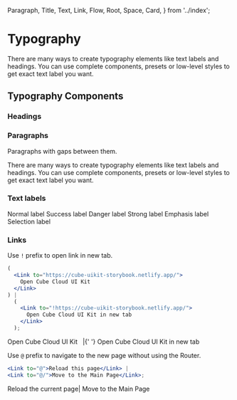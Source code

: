   Paragraph,
  Title,
  Text,
  Link,
  Flow,
  Root,
  Space,
  Card,
} from '../index';

<Meta title="Typography" />

# Typography

There are many ways to create typography elements like text labels and headings. You can use complete components, presets or low-level styles to get exact text label you want.

## Typography Components

### Headings

<Canvas>
  <Story name="Heading">
    <Flow gap="1x">
      <Title level={1}>Heading level 1</Title>
      <Title level={2}>Heading level 2</Title>
      <Title level={3}>Heading level 3</Title>
      <Title level={4}>Heading level 4</Title>
      <Title level={5}>Heading level 5</Title>
      <Title level={6}>Heading level 6</Title>
    </Flow>
  </Story>
</Canvas>

### Paragraphs

Paragraphs with gaps between them.

<Canvas>
  <Story name="Paragraph">
    <Flow gap="2x">
      <Paragraph width="320px">
        There are many ways to create typography elements like text labels and
        headings.
      </Paragraph>
      <Paragraph>
        You can use complete components, presets or low-level styles to get
        exact text label you want.
      </Paragraph>
    </Flow>
  </Story>
</Canvas>

### Text labels

<Canvas>
  <Story name="Text">
    <Space flow="row wrap" preset="t3">
      <Text>Normal label</Text>
      <Text.Success>Success label</Text.Success>
      <Text.Danger>Danger label</Text.Danger>
      <Text.Strong>Strong label</Text.Strong>
      <Text.Emphasis>Emphasis label</Text.Emphasis>
      <Text.Selection>Selection label</Text.Selection>
    </Space>
  </Story>
</Canvas>

### Links

Use `!` prefix to open link in new tab.

```jsx
(
  <Link to="https://cube-uikit-storybook.netlify.app/">
    Open Cube Cloud UI Kit
  </Link>
) |
  (
    <Link to="!https://cube-uikit-storybook.netlify.app/">
      Open Cube Cloud UI Kit in new tab
    </Link>
  );
```

<Canvas>
  <Story name="External link">
    <Paragraph>
      <Link to="https://cube-uikit-storybook.netlify.app/">
        Open Cube Cloud UI Kit
      </Link>
      &nbsp; |{' '}
      <Link to="!https://cube-uikit-storybook.netlify.app/">
        Open Cube Cloud UI Kit in new tab
      </Link>
    </Paragraph>
  </Story>
</Canvas>

Use `@` prefix to navigate to the new page without using the Router.

```jsx
<Link to="@">Reload this page</Link> |
<Link to="@/">Move to the Main Page</Link>;
```

<Canvas>
  <Story name="Link without using router">
    <Paragraph>
      <Link to="@">Reload the current page</Link>| <Link to="@/">Move to the Main Page</Link>
    </Paragraph>
  </Story>
</Canvas>
